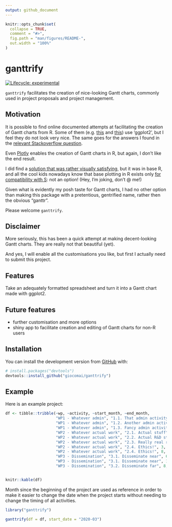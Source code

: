 ```yaml
---
output: github_document
---
```


<!-- README.md is generated from README.Rmd. Please edit that file -->

```r
knitr::opts_chunk$set(
  collapse = TRUE,
  comment = "#>",
  fig.path = "man/figures/README-",
  out.width = "100%"
)
```

# ganttrify

<!-- badges: start -->
[![Lifecycle: experimental](https://img.shields.io/badge/lifecycle-experimental-orange.svg)](https://www.tidyverse.org/lifecycle/#experimental)
<!-- badges: end -->

`ganttrify` facilitates the creation of nice-looking Gantt charts, commonly used in project proposals and project management.

## Motivation

It is possible to find online documented attempts at facilitating the creation of Gantt charts from R. Some of them (e.g. [this](https://www.molecularecologist.com/2019/01/simple-gantt-charts-in-r-with-ggplot2-and-the-tidyverse/) and [this](https://davetang.org/muse/2017/02/03/gantt-chart-using-r/)) use 'ggplot2', but I feel they do not look very nice. The same goes for the answers I found in the [relevant Stackoverflow question](https://stackoverflow.com/questions/3550341/gantt-charts-with-r).


Even [Plotly](https://moderndata.plot.ly/gantt-charts-in-r-using-plotly/) enables the creation of Gantt charts in R, but again, I don't like the end result. 

I did find a [solution that was rather visually satisfying](https://insileco.github.io/2017/09/20/gantt-charts-in-r/), but it was in base R, and all the cool kids nowadays know that base plotting in R exists only [for compatibility with S](https://twitter.com/whydoesr): not an option! (Hey, I'm joking, don't @ me!)

Given what is evidently my posh taste for Gantt charts, I had no other option than making this package with a pretentious, gentrified name, rather then the obvious "ganttr". 

Please welcome `ganttrify`.

## Disclaimer

More seriously, this has been a quick attempt at making decent-looking Gantt charts. They are really not that beautiful (yet).

And yes, I will enable all the customisations you like, but first I actually need to submit this project.

## Features

Take an adequately formatted spreadsheet and turn it into a Gantt chart made with ggplot2.

## Future features

- further customisation and more options
- shiny app to facilitate creation and editing of Gantt charts for non-R users

## Installation

You can install the development version from [GitHub](https://github.com/) with:

``` r
# install.packages("devtools")
devtools::install_github("giocomai/ganttrify")
```

## Example

Here is an example project:

```r
df <- tibble::tribble(~wp, ~activity, ~start_month, ~end_month, 
                      "WP1 - Whatever admin", "1.1. That admin activity", 1, 6,
                      "WP1 - Whatever admin", "1.2. Another admin activity", 3, 6,
                      "WP1 - Whatever admin", "1.3. Fancy admin activity", 4, 5,
                      "WP2 - Whatever actual work", "2.1. Actual stuff", 5, 10,
                      "WP2 - Whatever actual work", "2.2. Actual R&D stuff", 6, 12,
                      "WP2 - Whatever actual work", "2.3. Really real research", 9, 12,
                      "WP2 - Whatever actual work", "2.4. Ethics!", 3, 5,
                      "WP2 - Whatever actual work", "2.4. Ethics!", 8, 9,
                      "WP3 - Dissemination", "3.1. Disseminate near", 6, 9,
                      "WP3 - Dissemination", "3.1. Disseminate near", 12, 12,
                      "WP3 - Dissemination", "3.2. Disseminate far", 8, 12) 


knitr::kable(df)
```


Month since the beginning of the project are used as reference in order to make it easier to change the date when the project starts without needing to change the timing of all activities.



```r
library("ganttrify")

ganttrify(df = df, start_date = "2020-03")
```

